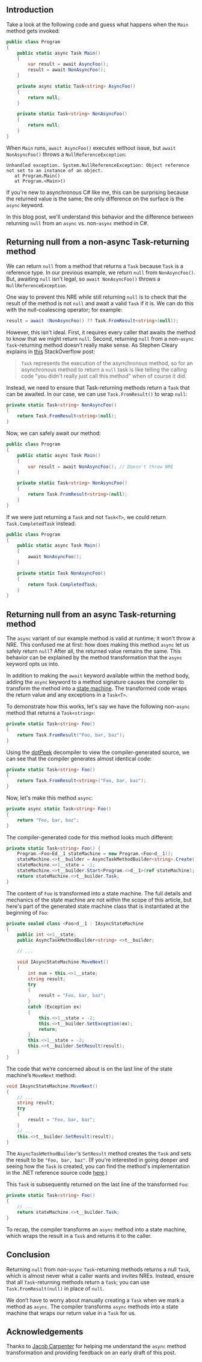 ## Introduction

Take a look at the following code and guess what happens when the `Main` method gets invoked:

```csharp
public class Program
{
	public static async Task Main()
	{
		var result = await AsyncFoo();
		result = await NonAsyncFoo();
	}

	private async static Task<string> AsyncFoo()
	{
		return null;
	}

	private static Task<string> NonAsyncFoo()
	{
		return null;
	}
}
```

When `Main` runs, `await AsyncFoo()` executes without issue, but `await NonAsyncFoo()` throws a `NullReferenceException`:

```text
Unhandled exception. System.NullReferenceException: Object reference not set to an instance of an object.
   at Program.Main()
   at Program.<Main>()
```

If you're new to asynchronous C# like me, this can be surprising because the returned value is the same; the only difference on the surface is the `async` keyword.

In this blog post, we'll understand this behavior and the difference between returning `null` from an `async` vs. non-`async` method in C#.

## Returning null from a non-async Task-returning method

We can return `null` from a method that returns a `Task` because `Task` is a reference type. In our previous example, we return `null` from `NonAsyncFoo()`. But, awaiting `null` isn't legal, so `await NonAsyncFoo()` throws a `NullReferenceException`.

One way to prevent this NRE while still returning `null` is to check that the result of the method is not `null` and await a valid `Task` if it is. We can do this with the null-coalescing operator; for example:

```csharp
result = await (NonAsyncFoo() ?? Task.FromResult<string>(null));
```

However, this isn't ideal. First, it requires every caller that awaits the method to know that we might return `null`. Second, returning `null` from a non-`async` `Task`-returning method doesn’t really make sense. As Stephen Cleary explains in [this](https://stackoverflow.com/questions/45347160/is-it-better-to-return-an-empty-task-or-null-c-sharp/45350108#45350108) StackOverflow post:

> `Task` represents the execution of the asynchronous method, so for an asynchronous method to return a `null` task is like telling the calling code "you didn't really just call this method" when of course it did.

Instead, we need to ensure that Task-returning methods return a `Task` that can be awaited. In our case, we can use `Task.FromResult()` to wrap `null`:

```csharp
private static Task<string> NonAsyncFoo()
{
    return Task.FromResult<string>(null);
}
```

Now, we can safely await our method:

```csharp
public class Program
{
	public static async Task Main()
	{
		var result = await NonAsyncFoo(); // Doesn't throw NRE
	}

	private static Task<string> NonAsyncFoo()
	{
		return Task.FromResult<string>(null);
	}
}
```

If we were just returning a `Task` and not `Task<T>`, we could return `Task.CompletedTask` instead:

```csharp
public class Program
{
	public static async Task Main()
	{
		await NonAsyncFoo();
	}

	private static Task NonAsyncFoo()
	{
		return Task.CompletedTask;
	}
}
```

## Returning null from an async Task-returning method

The `async` variant of our example method is valid at runtime; it won't throw a NRE. This confused me at first: how does making this method `async` let us safely return `null`? After all, the returned value remains the same. This behavior can be explained by the method transformation that the `async` keyword opts us into.

In addition to making the `await` keyword available within the method body, adding the `async` keyword to a method signature causes the compiler to transform the method into a [state machine](https://en.wikipedia.org/wiki/Finite-state_machine). The transformed code wraps the return value and any exceptions in a `Task<T>`.

To demonstrate how this works, let's say we have the following non-`async` method that returns a `Task<string>`:

```csharp
private static Task<string> Foo()
{
    return Task.FromResult("Foo, bar, baz");
}
```

Using the [dotPeek](https://www.jetbrains.com/decompiler/) decompiler to view the compiler-generated source, we can see that the compiler generates almost identical code:

```csharp
private static Task<string> Foo()
{
    return Task.FromResult<string>("Foo, bar, baz");
}
```

Now, let's make this method `async`:

```csharp
private async static Task<string> Foo()
{
    return "Foo, bar, baz";
}
```

The compiler-generated code for this method looks much different:

```csharp
private static Task<string> Foo() {
	Program.<Foo>Ed__1 stateMachine = new Program.<Foo>d__1();
	stateMachine.<>t__builder = AsyncTaskMethodBuilder<string>.Create();
	stateMachine.<>1__state = -1;
	stateMachine.<>t__builder.Start<Program.<>d__1>(ref stateMachine);
	return stateMachine.<>t__builder.Task;
}
```

The content of `Foo` is transformed into a state machine. The full details and mechanics of the state machine are not within the scope of this article, but here's part of the generated state machine class that is instantiated at the beginning of `Foo`:

```csharp
private sealed class <Foo>d__1 : IAsyncStateMachine
{
	public int <>1__state;
	public AsyncTaskMethodBuilder<string> <>t__builder;

	// ...

	void IAsyncStateMachine.MoveNext()
	{
        int num = this.<>1__state;
		string result;
		try
		{
	        result = "Foo, bar, baz";
		}
		catch (Exception ex)
		{
	        this.<>1__state = -2;
			this.<>t__builder.SetException(ex);
			return;
		}
		this.<>1__state = -2;
		this.<>t__builder.SetResult(result);
    }
}
```

The code that we’re concerned about is on the last line of the state machine’s `MoveNext` method:

```csharp
void IAsyncStateMachine.MoveNext()
{
    // ...
	string result;
	try
	{
        result = "Foo, bar, baz";
	}
	// ...
	this.<>t__builder.SetResult(result);
}
```

The `AsyncTaskMethodBuilder`'s `SetResult` method creates the `Task` and sets the result to be `"Foo, bar, baz"`. (If you're interested in going deeper and seeing how the `Task` is created, you can find the method's implementation in the .NET reference source code [here](https://github.com/microsoft/referencesource/blob/5697c29004a34d80acdaf5742d7e699022c64ecd/Microsoft.Bcl/System.Threading.Tasks.v1.5/System/Runtime/CompilerServices/AsyncTaskMethodBuilderOfTResult.cs#L177-L179).)

This `Task` is subsequently returned on the last line of the transformed `Foo`:

```csharp
private static Task<string> Foo()
{
    // ...
    return stateMachine.<>t__builder.Task;
}
```

To recap, the compiler transforms an `async` method into a state machine, which wraps the result in a `Task` and returns it to the caller.

## Conclusion

Returning `null` from non-`async` `Task`-returning methods returns a null `Task`, which is almost never what a caller wants and invites NREs. Instead, ensure that all `Task`-returning methods return a `Task`; you can use `Task.FromResult(null)` in place of `null`.

We don’t have to worry about manually creating a `Task` when we mark a method as `async`. The compiler transforms `async` methods into a state machine that wraps our return value in a `Task` for us.

<OpenToWork />

<ConnectSection />

## Acknowledgements

Thanks to [Jacob Carpenter](https://www.linkedin.com/in/jacob-carpenter-a545831/) for helping me understand the `async` method transformation and providing feedback on an early draft of this post.
